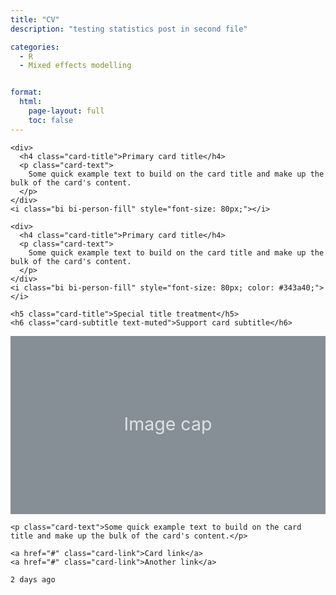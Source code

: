 ```yaml
---
title: "CV"
description: "testing statistics post in second file"

categories:
  - R
  - Mixed effects modelling


format: 
  html:
    page-layout: full
    toc: false
---
```


<div class="card text-white bg-dark mb-3 rounded d-flex">
  <div class="d-flex justify-content-between align-items-start p-3" style="width: 100%;">
    <div>
      <h4 class="card-title">Primary card title</h4>
      <p class="card-text">
        Some quick example text to build on the card title and make up the bulk of the card's content.
      </p>
    </div>
    <i class="bi bi-person-fill" style="font-size: 80px;"></i>
  </div>
</div>
<div class="card text-black bg-secondary mb-3 rounded d-flex">
  <div class="d-flex justify-content-between align-items-start p-3" style="width: 100%;">
    <div>
      <h4 class="card-title">Primary card title</h4>
      <p class="card-text">
        Some quick example text to build on the card title and make up the bulk of the card's content.
      </p>
    </div>
    <i class="bi bi-person-fill" style="font-size: 80px; color: #343a40;"></i> 
  </div>
</div>
<div class="card mb-3 rounded">
  <div class="card-body">
    <h5 class="card-title">Special title treatment</h5>
    <h6 class="card-subtitle text-muted">Support card subtitle</h6>
  </div>
  <svg xmlns="http://www.w3.org/2000/svg" class="d-block user-select-none" width="100%" height="200" aria-label="Placeholder: Image cap" focusable="false" role="img" preserveAspectRatio="xMidYMid slice" viewBox="0 0 318 180" style="font-size:1.125rem;text-anchor:middle">
    <rect width="100%" height="100%" fill="#868e96"></rect>
    <text x="50%" y="50%" fill="#dee2e6" dy=".3em">Image cap</text>
  </svg>
  <div class="card-body">
    <p class="card-text">Some quick example text to build on the card title and make up the bulk of the card's content.</p>
  </div>
  <div class="card-body">
    <a href="#" class="card-link">Card link</a>
    <a href="#" class="card-link">Another link</a>
  </div>
  <div class="card-footer text-muted">
    2 days ago
  </div>
</div>
